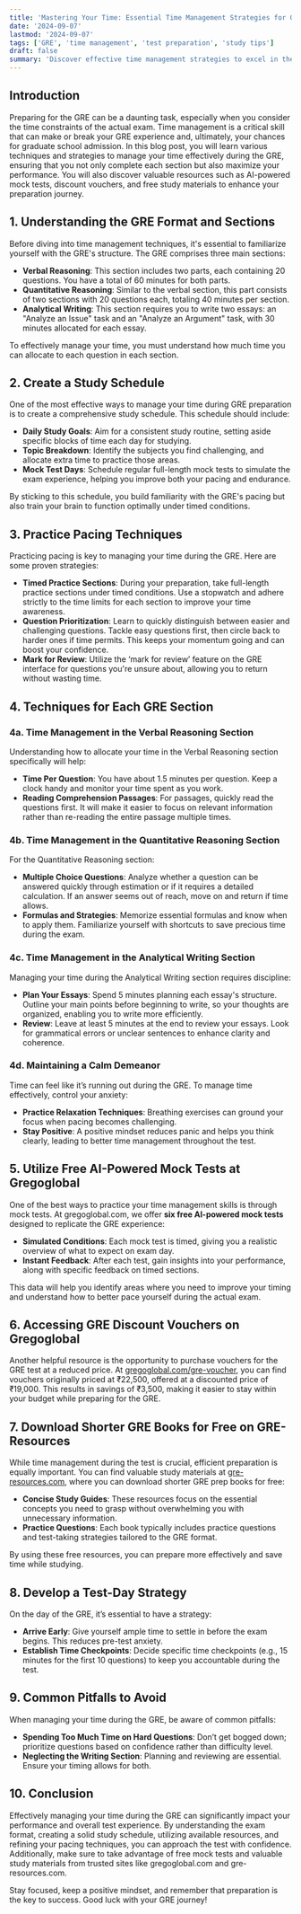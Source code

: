```yaml
---
title: 'Mastering Your Time: Essential Time Management Strategies for GRE Success'
date: '2024-09-07'
lastmod: '2024-09-07'
tags: ['GRE', 'time management', 'test preparation', 'study tips']
draft: false
summary: 'Discover effective time management strategies to excel in the GRE exam. Learn how to balance your time during the test, utilize free resources, and prepare efficiently.'
---
```


## Introduction

Preparing for the GRE can be a daunting task, especially when you consider the time constraints of the actual exam. Time management is a critical skill that can make or break your GRE experience and, ultimately, your chances for graduate school admission. In this blog post, you will learn various techniques and strategies to manage your time effectively during the GRE, ensuring that you not only complete each section but also maximize your performance. You will also discover valuable resources such as AI-powered mock tests, discount vouchers, and free study materials to enhance your preparation journey.

<TOCInline toc={props.toc} exclude="Introduction" />

## 1. Understanding the GRE Format and Sections

Before diving into time management techniques, it's essential to familiarize yourself with the GRE's structure. The GRE comprises three main sections:

- **Verbal Reasoning**: This section includes two parts, each containing 20 questions. You have a total of 60 minutes for both parts.
- **Quantitative Reasoning**: Similar to the verbal section, this part consists of two sections with 20 questions each, totaling 40 minutes per section.
- **Analytical Writing**: This section requires you to write two essays: an "Analyze an Issue" task and an "Analyze an Argument" task, with 30 minutes allocated for each essay.

To effectively manage your time, you must understand how much time you can allocate to each question in each section.

## 2. Create a Study Schedule

One of the most effective ways to manage your time during GRE preparation is to create a comprehensive study schedule. This schedule should include:

- **Daily Study Goals**: Aim for a consistent study routine, setting aside specific blocks of time each day for studying.
- **Topic Breakdown**: Identify the subjects you find challenging, and allocate extra time to practice those areas.
- **Mock Test Days**: Schedule regular full-length mock tests to simulate the exam experience, helping you improve both your pacing and endurance.

By sticking to this schedule, you build familiarity with the GRE's pacing but also train your brain to function optimally under timed conditions.

## 3. Practice Pacing Techniques

Practicing pacing is key to managing your time during the GRE. Here are some proven strategies:

- **Timed Practice Sections**: During your preparation, take full-length practice sections under timed conditions. Use a stopwatch and adhere strictly to the time limits for each section to improve your time awareness.
- **Question Prioritization**: Learn to quickly distinguish between easier and challenging questions. Tackle easy questions first, then circle back to harder ones if time permits. This keeps your momentum going and can boost your confidence.
- **Mark for Review**: Utilize the ‘mark for review’ feature on the GRE interface for questions you're unsure about, allowing you to return without wasting time.

## 4. Techniques for Each GRE Section

### 4a. Time Management in the Verbal Reasoning Section

Understanding how to allocate your time in the Verbal Reasoning section specifically will help:

- **Time Per Question**: You have about 1.5 minutes per question. Keep a clock handy and monitor your time spent as you work.
- **Reading Comprehension Passages**: For passages, quickly read the questions first. It will make it easier to focus on relevant information rather than re-reading the entire passage multiple times.

### 4b. Time Management in the Quantitative Reasoning Section

For the Quantitative Reasoning section:

- **Multiple Choice Questions**: Analyze whether a question can be answered quickly through estimation or if it requires a detailed calculation. If an answer seems out of reach, move on and return if time allows.
- **Formulas and Strategies**: Memorize essential formulas and know when to apply them. Familiarize yourself with shortcuts to save precious time during the exam.

### 4c. Time Management in the Analytical Writing Section

Managing your time during the Analytical Writing section requires discipline:

- **Plan Your Essays**: Spend 5 minutes planning each essay's structure. Outline your main points before beginning to write, so your thoughts are organized, enabling you to write more efficiently.
- **Review**: Leave at least 5 minutes at the end to review your essays. Look for grammatical errors or unclear sentences to enhance clarity and coherence.

### 4d. Maintaining a Calm Demeanor

Time can feel like it’s running out during the GRE. To manage time effectively, control your anxiety:

- **Practice Relaxation Techniques**: Breathing exercises can ground your focus when pacing becomes challenging.
- **Stay Positive**: A positive mindset reduces panic and helps you think clearly, leading to better time management throughout the test.

## 5. Utilize Free AI-Powered Mock Tests at Gregoglobal

One of the best ways to practice your time management skills is through mock tests. At gregoglobal.com, we offer **six free AI-powered mock tests** designed to replicate the GRE experience:

- **Simulated Conditions**: Each mock test is timed, giving you a realistic overview of what to expect on exam day.
- **Instant Feedback**: After each test, gain insights into your performance, along with specific feedback on timed sections.

This data will help you identify areas where you need to improve your timing and understand how to better pace yourself during the actual exam.

## 6. Accessing GRE Discount Vouchers on Gregoglobal

Another helpful resource is the opportunity to purchase vouchers for the GRE test at a reduced price. At [gregoglobal.com/gre-voucher](http://gregoglobal.com/gre-voucher), you can find vouchers originally priced at ₹22,500, offered at a discounted price of ₹19,000. This results in savings of ₹3,500, making it easier to stay within your budget while preparing for the GRE.

## 7. Download Shorter GRE Books for Free on GRE-Resources

While time management during the test is crucial, efficient preparation is equally important. You can find valuable study materials at [gre-resources.com](http://gre-resources.com), where you can download shorter GRE prep books for free:

- **Concise Study Guides**: These resources focus on the essential concepts you need to grasp without overwhelming you with unnecessary information.
- **Practice Questions**: Each book typically includes practice questions and test-taking strategies tailored to the GRE format.

By using these free resources, you can prepare more effectively and save time while studying.

## 8. Develop a Test-Day Strategy

On the day of the GRE, it’s essential to have a strategy:

- **Arrive Early**: Give yourself ample time to settle in before the exam begins. This reduces pre-test anxiety.
- **Establish Time Checkpoints**: Decide specific time checkpoints (e.g., 15 minutes for the first 10 questions) to keep you accountable during the test.

## 9. Common Pitfalls to Avoid

When managing your time during the GRE, be aware of common pitfalls:

- **Spending Too Much Time on Hard Questions**: Don’t get bogged down; prioritize questions based on confidence rather than difficulty level.
- **Neglecting the Writing Section**: Planning and reviewing are essential. Ensure your timing allows for both.

## 10. Conclusion

Effectively managing your time during the GRE can significantly impact your performance and overall test experience. By understanding the exam format, creating a solid study schedule, utilizing available resources, and refining your pacing techniques, you can approach the test with confidence. Additionally, make sure to take advantage of free mock tests and valuable study materials from trusted sites like gregoglobal.com and gre-resources.com.

Stay focused, keep a positive mindset, and remember that preparation is the key to success. Good luck with your GRE journey!
